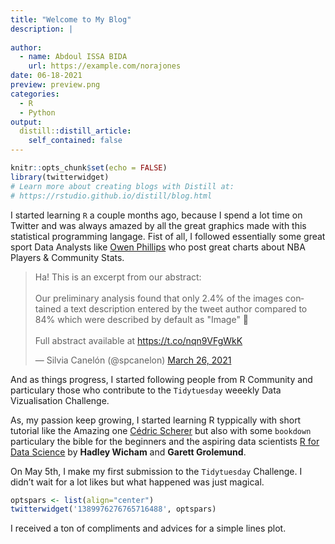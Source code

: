 ```yaml
---
title: "Welcome to My Blog"
description: |
 
author:
  - name: Abdoul ISSA BIDA 
    url: https://example.com/norajones
date: 06-18-2021
preview: preview.png
categories: 
  - R 
  - Python
output:
  distill::distill_article:
    self_contained: false
---
```


```r
knitr::opts_chunk$set(echo = FALSE)
library(twitterwidget)
# Learn more about creating blogs with Distill at:
# https://rstudio.github.io/distill/blog.html

```

I  started learning `R` a couple months ago, because I spend a lot time on Twitter and was always amazed by  all the great graphics  made with this statistical programming langage. 
Fist of all, I followed essentially some great sport Data Analysts like [Owen Phillips](https://twitter.com/owenlhjphillips) who post great charts about NBA Players & Community Stats. 

<blockquote class="twitter-tweet"><p lang="en" dir="ltr">Ha! This is an excerpt from our abstract: <br><br>Our preliminary analysis found that only 2.4% of the images contained a text description entered by the tweet author compared to 84% which were described by default as &quot;Image&quot; 😬<br><br>Full abstract available at <a href="https://t.co/nqn9VFgWkK">https://t.co/nqn9VFgWkK</a></p>&mdash; Silvia Canelón (@spcanelon) <a href="https://twitter.com/spcanelon/status/1375238625437351939?ref_src=twsrc%5Etfw">March 26, 2021</a></blockquote> <script async src="https://platform.twitter.com/widgets.js" charset="utf-8"></script>

And as things progress, I started following people from R Community and particulary those who contribute to the `Tidytuesday` weeekly Data Vizualisation Challenge. 

As, my passion keep growing, I started learning R typpically with short tutorial like the Amazing one [Cédric Scherer](https://www.cedricscherer.com/2019/08/05/a-ggplot2-tutorial-for-beautiful-plotting-in-r/?s=09) but also with some `bookdown` particulary the bible  for the beginners and the aspiring data scientists [R for Data Science](https://r4ds.had.co.nz/introduction.html) by **Hadley Wicham** and **Garett Grolemund**.


On May 5th, I make my first submission to the `Tidytuesday` Challenge. I didn't wait for a lot likes but what happened was just magical. 

```r
optspars <- list(align="center")
twitterwidget('1389976276765716488', optspars)
```


<blockquote class="twitter-tweet"><p lang="en" dir="ltr">
<a href="https://mobile.twitter.com/issa_madjid/status/1389976276765716488"> </a>
</blockquote> <script async src="https://platform.twitter.com/widgets.js" charset="utf-8"></script>

I received a ton of compliments  and advices for a  simple lines plot.